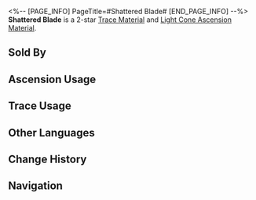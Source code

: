 <%-- [PAGE_INFO]
PageTitle=#Shattered Blade#
[END_PAGE_INFO] --%>
{{Item Infobox
|id          = 110111
|image       = Item Shattered Blade.png{{subst:void|<!--$UPLOAD:<<SpriteOutput/ItemFigures/110111.png>-<Item Shattered Blade.png>-<Item Icons>>-->}}
|type        = Trace Material
|type2       = Light Cone Ascension Material
|invCategory = Upgrade Materials
|rarity      = 2
|effect      = 
|description = Weapon fragments left behind by members of the Antimatter Legion. Used to level up Traces slightly for {{Color|h|Destruction}} characters.
|source1     = [[Calyx (Crimson): Bud of Destruction (Storage Zone)]]
|source2     = [[Embers Exchange]]
|source3     = [[Omni-Synthesizer]] &mdash; Material Exchange
}}
{{Description|This brand represents their rank and accomplishments in the name of Destruction.<br />The master of this weapon rides on a scarlet horse to ignite cities, to take peace from humankind, and to bring down nations akin to anthills.<br /><br />''"The bearer of this brand is tasked with driving peace out of nations."''}}
'''Shattered Blade''' is a 2-star [[Trace Material]] and [[Light Cone Ascension Material]].

==Sold By==
{{Shop Availability}}

==Ascension Usage==
{{Ascension Usage}}

==Trace Usage==
{{Trace Usage}}

==Other Languages==
{{Other Languages
|en   = Shattered Blade
|zhs  = 破碎残刃
|zht  = 破碎殘刃
|ja   = 破砕の刃切
|ko   = 부서진 칼날
|es   = Espada rota
|fr   = Lame brisée
|ru   = Расколотый клинок
|th   = Shattered Blade
|vi   = Lưỡi Đao Tử Vong
|de   = Zerbrochene Klinge
|id   = Shattered Blade
|pt   = Lâmina Despedaçada
}}

==Change History==
{{Change History|1.0}}

==Navigation==
{{Upgrade Material Navbox}}